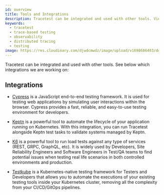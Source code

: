 ```yaml
---
id: overview
title: Tools and Integrations
description: Tracetest can be integrated and used with other tools. View an overview of all the tools and integrations Tracetest supports and tools the team is working on.
keywords:
  - tracetest
  - trace-based testing
  - observability
  - distributed tracing
  - testing
image: https://res.cloudinary.com/djwdcmwdz/image/upload/v1698686403/docs/Blog_Thumbnail_14_rsvkmo.jpg
---
```


Tracetest can be integrated and used with other tools. See below which integrations we are working on:


## Integrations

- [Cypress](/tools-and-integrations/cypress) is a JavaScript end-to-end testing framework. It is used for testing web applications by simulating user interactions within the browser. Cypress provides a fast, reliable, and easy-to-use testing environment for developers.

- [Keptn](/tools-and-integrations/keptn) is a powerful tool to automate the lifecycle of your application running on Kubernetes. With this integration, you can run Tracetest alongside Keptn test tasks to validate systems managed by Keptn.

- [K6](/tools-and-integrations/k6) is a powerful tool to run load tests against any type of services (REST, GRPC, GraphQL, etc). It is widely used by Developers, Site Reliability Engineers and Software Engineers in Test/QA teams to find potential issues when testing real life scenarios in both controlled environments and production.

- [Testkube](/tools-and-integrations/testkube) is a Kubernetes-native testing framework for Testers and Developers that allows you to automate the executions of your existing testing tools inside your Kubernetes cluster, removing all the complexity from your CI/CD/GitOps pipelines.
